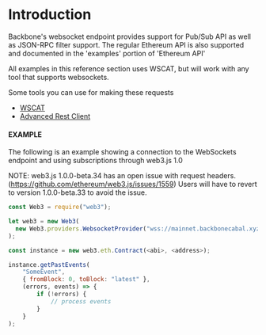 # Introduction

Backbone's websocket endpoint provides support for Pub/Sub API as well as JSON-RPC filter support. The regular Ethereum
API is also supported and documented in the 'examples' portion of 'Ethereum API'

All examples in this reference section uses WSCAT, but will work with any tool that supports websockets.

Some tools you can use for making these requests

-   [WSCAT](https://github.com/websockets/wscat)
-   [Advanced Rest Client](https://install.advancedrestclient.com/)

#### EXAMPLE

The following is an example showing a connection to the WebSockets endpoint and using subscriptions through web3.js 1.0

NOTE: web3.js 1.0.0-beta.34 has an open issue with request headers. (https://github.com/ethereum/web3.js/issues/1559)
Users will have to revert to version 1.0.0-beta.33 to avoid the issue.

```js
const Web3 = require("web3");

let web3 = new Web3(
  new Web3.providers.WebsocketProvider("wss://mainnet.backbonecabal.xyz/ws")
);

const instance = new web3.eth.Contract(<abi>, <address>);

instance.getPastEvents(
    "SomeEvent",
    { fromBlock: 0, toBlock: "latest" },
    (errors, events) => {
        if (!errors) {
            // process events
        }
    }
);
```
